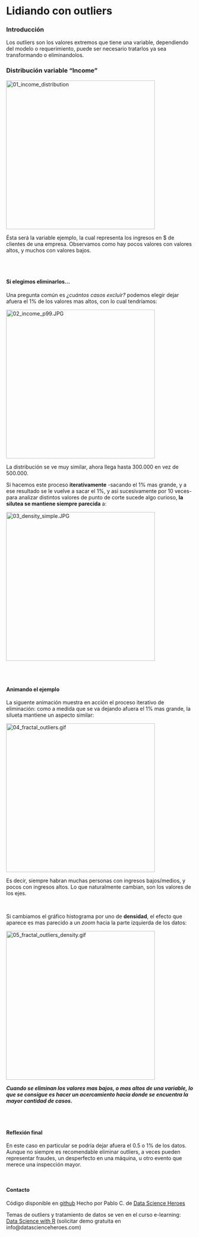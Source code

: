 Lidiando con outliers
====

### Introducción
Los outliers son los valores extremos que tiene una variable, dependiendo del modelo o requerimiento, puede ser necesario tratarlos ya sea transformando o eliminandolos. 

### Distribución variable "Income"
<img src="01_income_distribution.JPG" alt="01_income_distribution" style="width: 400px;" align="middle"/>

Ésta será la variable ejemplo, la cual representa los ingresos en $ de clientes de una empresa. Observamos como hay pocos valores con valores altos, y muchos con valores bajos.

</br>
</br>

#### Si elegimos eliminarlos...
Una pregunta común es *¿cuántos casos excluir?* podemos elegir dejar afuera el 1% de los valores mas altos, con lo cual tendríamos:

<img src="02_income_p99.JPG" alt="02_income_p99.JPG" style="width: 400px;" align="middle"/>

La distribución se ve muy similar, ahora llega hasta 300.000 en vez de 500.000.

Si hacemos este proceso **iterativamente** -sacando el 1% mas grande, y a ese resultado se le vuelve a sacar el 1%, y asi sucesivamente por 10 veces- para analizar distintos valores de punto de corte sucede algo curioso, **la silutea se mantiene siempre parecida** a:

<img src="03_density_simple.JPG" alt="03_density_simple.JPG" style="width: 400px;" align="middle"/>


</br>
</br>

#### Animando el ejemplo
La siguente  animación muestra en acción el proceso iterativo de eliminación: como a medida que se va dejando afuera el 1% mas grande, la silueta mantiene un aspecto similar: 

<img src="04_fractal_outliers.gif" alt="04_fractal_outliers.gif" style="width: 400px;" align="middle"/>

Es decir, siempre habran muchas personas con ingresos bajos/medios, y pocos con ingresos altos. Lo que naturalmente cambian, son los valores de los ejes. 

</br>

Si cambiamos el gráfico histograma por uno de **densidad**, el efecto que aparece es mas parecido a un _zoom_ hacia la parte izquierda de los datos:

<img src="05_fractal_outliers_density.gif" alt="05_fractal_outliers_density.gif" style="width: 400px;" align="middle"/>

_**Cuando se eliminan los valores mas bajos, o mas altos de una variable, lo que se consigue es hacer un acercamiento hacia donde se encuentra la mayor cantidad de casos.**_

</br>
</br>

#### Reflexión final
En este caso en particular se podría  dejar afuera el 0.5 o 1% de los datos. Aunque no siempre es recomendable eliminar outliers, a veces pueden representar fraudes, un desperfecto en una máquina, u otro evento que merece una inspección mayor.

</br>

#### Contacto
Código disponible en [github](https://github.com/pablo14/outliers_treatment)
Hecho por Pablo C. de [Data Science Heroes](http://datascienceheroes.com)

Temas de outliers y tratamiento de datos se ven en el curso e-learning: [Data Science with R](http://datascienceheroes.com/learning.html) (solicitar demo gratuita en info@datascienceheroes.com)

